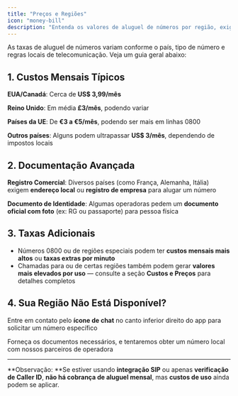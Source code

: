 ```yaml
---
title: "Preços e Regiões"
icon: "money-bill"
description: "Entenda os valores de aluguel de números por região, exigências de documentação e taxas adicionais"
---
```


As taxas de aluguel de números variam conforme o país, tipo de número e regras locais de telecomunicação. Veja um guia geral abaixo:

## **1. Custos Mensais Típicos**

**EUA/Canadá**: Cerca de **US\$ 3,99/mês**

**Reino Unido**: Em média **£3/mês**, podendo variar

**Países da UE**: De **€3 a €5/mês**, podendo ser mais em linhas 0800

**Outros países**: Alguns podem ultrapassar **US\$ 3/mês**, dependendo de impostos locais

## **2. Documentação Avançada**

**Registro Comercial**: Diversos países (como França, Alemanha, Itália) exigem **endereço local** ou **registro de empresa** para alugar um número

**Documento de Identidade**: Algumas operadoras pedem um **documento oficial com foto** (ex: RG ou passaporte) para pessoa física

## **3. Taxas Adicionais**

- Números 0800 ou de regiões especiais podem ter **custos mensais mais altos** ou **taxas extras por minuto**
- Chamadas para ou de certas regiões também podem gerar **valores mais elevados por uso** — consulte a seção **Custos e Preços** para detalhes completos

## **4. Sua Região Não Está Disponível?**

Entre em contato pelo **ícone de chat** no canto inferior direito do app para solicitar um número específico

Forneça os documentos necessários, e tentaremos obter um número local com nossos parceiros de operadora

---

**Observação: **Se estiver usando **integração SIP** ou apenas **verificação de Caller ID**, **não há cobrança de aluguel mensal**, mas **custos de uso** ainda podem se aplicar.
